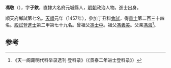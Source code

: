 '''馮敬'''（{{bd|1428年||？}}），字'''子欽'''，直隸大名府元城縣人，[[明朝|明朝]]政治人物。進士出身。

順天府鄉試第七名。[[天顺_(明朝)|天順]]元年（1457年），參加丁丑科[[會試|會試]]，得[[貢士|貢士]]第二百三十四名。[[殿試|殿試]]登[[進士|進士]]第二甲第七十九名。曾祖父[[馮士中|馮士中]]。祖父[[馮義美|馮義美]]。父亲[[馮海|馮海]]<ref>《天一阁藏明代科举录选刊·登科录》（《景泰二年进士登科录》）</ref>。

==参考==
{{reflist}}
{{明朝人物小作品}}
{{天順元年丁丑科殿試金榜}}